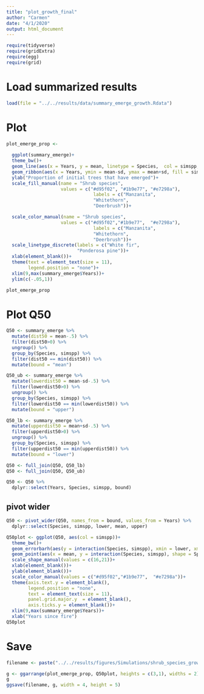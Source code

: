 ```yaml
---
title: "plot_growth_final"
author: "Carmen"
date: "4/1/2020"
output: html_document
---
```




```r
require(tidyverse)
require(gridExtra)
require(egg)
require(grid)
```


# Load summarized results
```r
load(file = "../../results/data/summary_emerge_growth.Rdata")
```

# Plot 
```r
plot_emerge_prop <- 
  
  ggplot(summary_emerge)+
  theme_bw()+
  geom_line(aes(x = Years, y = mean, linetype = Species,  col = simspp, group = interaction(Species, simspp)), size = 1.1)+
  geom_ribbon(aes(x = Years, ymin = mean-sd, ymax = mean+sd, fill = simspp, group = interaction(Species, simspp)), alpha = .2)+
  ylab("Proportion of initial trees that have emerged")+
  scale_fill_manual(name = "Shrub species", 
                    values = c("#d95f02", "#1b9e77", "#e7298a"), 
                                labels = c("Manzanita", 
                                "Whitethorn", 
                                "Deerbrush"))+

  scale_color_manual(name = "Shrub species", 
                    values = c("#d95f02","#1b9e77",  "#e7298a"), 
                                labels = c("Manzanita", 
                                "Whitethorn", 
                                "Deerbrush"))+
  scale_linetype_discrete(labels = c("White fir",
                          "Ponderosa pine"))+
  xlab(element_blank())+
  theme(text = element_text(size = 11), 
        legend.position = "none")+
  xlim(9,max(summary_emerge$Years))+
  ylim(c(-.05,1))

plot_emerge_prop
```


# Plot Q50 
```r
Q50 <- summary_emerge %>% 
  mutate(dist50 = mean-.5) %>% 
  filter(dist50>0) %>%
  ungroup() %>% 
  group_by(Species, simspp) %>% 
  filter(dist50 == min(dist50)) %>% 
  mutate(bound = "mean")

Q50_ub <- summary_emerge %>% 
  mutate(lowerdist50 = mean-sd-.5) %>% 
  filter(lowerdist50>0) %>%
  ungroup() %>% 
  group_by(Species, simspp) %>% 
  filter(lowerdist50 == min(lowerdist50)) %>% 
  mutate(bound = "upper")

Q50_lb <- summary_emerge %>% 
  mutate(upperdist50 = mean+sd-.5) %>% 
  filter(upperdist50>0) %>%
  ungroup() %>% 
  group_by(Species, simspp) %>% 
  filter(upperdist50 == min(upperdist50)) %>% 
  mutate(bound = "lower")

```

```r
Q50 <- full_join(Q50, Q50_lb) 
Q50 <- full_join(Q50, Q50_ub) 

Q50 <- Q50 %>% 
  dplyr::select(Years, Species, simspp, bound)
```

## pivot wider
```r
Q50 <- pivot_wider(Q50, names_from = bound, values_from = Years) %>% 
  dplyr::select(Species, simspp, lower, mean, upper)
```

```r
Q50plot <- ggplot(Q50, aes(col = simspp))+
  theme_bw()+
  geom_errorbarh(aes(y = interaction(Species, simspp), xmin = lower, xmax = upper), size = 0.75)+
  geom_point(aes(x = mean, y = interaction(Species, simspp), shape = Species), size = 2, fill = "white", stroke = 1.5)+
  scale_shape_manual(values = c(16,21))+
  xlab(element_blank())+
  ylab(element_blank())+
  scale_color_manual(values = c("#d95f02","#1b9e77",  "#e7298a"))+
  theme(axis.text.y = element_blank(),
        legend.position = "none", 
        text = element_text(size = 11),
        panel.grid.major.y  = element_blank(),
        axis.ticks.y = element_blank())+
  xlim(9,max(summary_emerge$Years))+
  xlab("Years since fire")
Q50plot
```

# Save
```r
filename <- paste("../../results/figures/Simulations/shrub_species_growth_withQ50", Sys.Date(), ".jpeg", sep = "")

g <- ggarrange(plot_emerge_prop, Q50plot, heights = c(3,1), widths = 2)
g
ggsave(filename, g, width = 4, height = 5)
```

